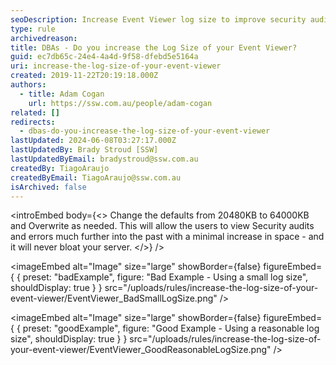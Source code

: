 ```yaml
---
seoDescription: Increase Event Viewer log size to improve security audit and error visibility while minimizing server space usage.
type: rule
archivedreason:
title: DBAs - Do you increase the Log Size of your Event Viewer?
guid: ec7db65c-24e4-4a4d-9f58-dfebd5e5164a
uri: increase-the-log-size-of-your-event-viewer
created: 2019-11-22T20:19:18.000Z
authors:
  - title: Adam Cogan
    url: https://ssw.com.au/people/adam-cogan
related: []
redirects:
  - dbas-do-you-increase-the-log-size-of-your-event-viewer
lastUpdated: 2024-06-08T03:27:17.000Z
lastUpdatedBy: Brady Stroud [SSW]
lastUpdatedByEmail: bradystroud@ssw.com.au
createdBy: TiagoAraujo
createdByEmail: TiagoAraujo@ssw.com.au
isArchived: false
---
```


<introEmbed
  body={<>
Change the defaults from 20480KB to 64000KB and Overwrite as needed. This will allow the users to view Security audits and errors much further into the past with a minimal increase in space - and it will never bloat your server.
  </>}
/>

<imageEmbed
  alt="Image"
  size="large"
  showBorder={false}
  figureEmbed={ {
    preset: "badExample",
    figure: "Bad Example - Using a small log size",
    shouldDisplay: true
  } }
  src="/uploads/rules/increase-the-log-size-of-your-event-viewer/EventViewer_BadSmallLogSize.png"
/>


<imageEmbed
  alt="Image"
  size="large"
  showBorder={false}
  figureEmbed={ {
    preset: "goodExample",
    figure: "Good Example - Using a reasonable log size",
    shouldDisplay: true
  } }
  src="/uploads/rules/increase-the-log-size-of-your-event-viewer/EventViewer_GoodReasonableLogSize.png"
/>
